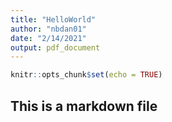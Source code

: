 ```yaml
---
title: "HelloWorld"
author: "nbdan01"
date: "2/14/2021"
output: pdf_document
---
```


```r
knitr::opts_chunk$set(echo = TRUE)
```

## This is a markdown file